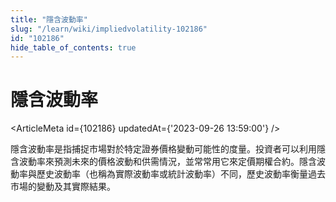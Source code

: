 ```yaml
---
title: "隱含波動率"
slug: "/learn/wiki/impliedvolatility-102186"
id: "102186"
hide_table_of_contents: true
---
```



# 隱含波動率

<ArticleMeta id={102186} updatedAt={'2023-09-26 13:59:00'} />
<div className='border-solid border-b border-t-0 my-4 border-[var(--ifm-color-gray-300)]' />

隱含波動率是指捕捉市場對於特定證券價格變動可能性的度量。投資者可以利用隱含波動率來預測未來的價格波動和供需情況，並常常用它來定價期權合約。隱含波動率與歷史波動率（也稱為實際波動率或統計波動率）不同，歷史波動率衡量過去市場的變動及其實際結果。
